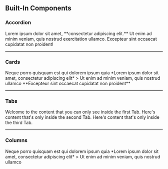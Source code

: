 ## Built-In Components

### Accordion

<Accordion title="My Accordion Title" icon="fa fa-info-circle" iconColor="#018ef5">
  Lorem ipsum dolor sit amet, **consectetur adipiscing elit.** Ut enim ad minim veniam, quis nostrud exercitation
  ullamco. Excepteur sint occaecat cupidatat non proident!
</Accordion>

---

### Cards

<Cards columns={2}>
  <Card title="First Card" href="https://readme.com" icon="fa fa-home" iconColor="#018ef5" target="_blank">
    Neque porro quisquam est qui dolorem ipsum quia
  </Card>
  <Card title="Second Card" icon="fa fa-user" iconColor="#018ef5">
    *Lorem ipsum dolor sit amet, consectetur adipiscing elit*
  </Card>
  <Card title="Third Card" icon="fa fa-star" iconColor="#018ef5">
    > Ut enim ad minim veniam, quis nostrud ullamco
  </Card>
  <Card title="Fourth Card" icon="fa fa-question" iconColor="#018ef5">
    **Excepteur sint occaecat cupidatat non proident**
  </Card>
</Cards>

---

### Tabs

<Tabs>
  <Tab title="First Tab">Welcome to the content that you can only see inside the first Tab.</Tab>
  <Tab title="Second Tab">Here's content that's only inside the second Tab.</Tab>
  <Tab title="Third Tab">Here's content that's only inside the third Tab.</Tab>
</Tabs>

---

### Columns

<Columns layout="auto">
  <Column>
    Neque porro quisquam est qui dolorem ipsum quia
  </Column>
  <Column>
    *Lorem ipsum dolor sit amet, consectetur adipiscing elit*
  </Column>
  <Column>
    > Ut enim ad minim veniam, quis nostrud ullamco
  </Column>
</Columns>
